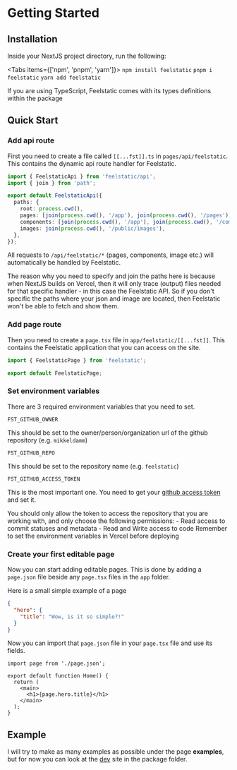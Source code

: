 
# Getting Started

## Installation

Inside your NextJS project directory, run the following:

<Tabs items={['npm', 'pnpm', 'yarn']}>
  <Tab>`npm install feelstatic`</Tab>
  <Tab>`pnpm i feelstatic`</Tab>
  <Tab>`yarn add feelstatic`</Tab>
</Tabs>

<Callout type="info">
  If you are using TypeScript, Feelstatic comes with its types definitions within the package
</Callout>

## Quick Start

### Add api route

First you need to create a file called `[[...fst]].ts` in `pages/api/feelstatic`. This contains the dynamic api route handler for Feelstatic.

```ts filename="pages/api/feelstatic/[[...fst]].ts"
import { FeelstaticApi } from 'feelstatic/api';
import { join } from 'path';

export default FeelstaticApi({
  paths: {
    root: process.cwd(),
    pages: [join(process.cwd(), '/app'), join(process.cwd(), '/pages')],
    components: [join(process.cwd(), '/app'), join(process.cwd(), '/components')],
    images: join(process.cwd(), '/public/images'),
  },
});
```

All requests to `/api/feelstatic/*` (pages, components, image etc.) will automatically be handled by Feelstatic.

The reason why you need to specify and join the paths here is because when NextJS builds on Vercel, then it will only trace (output) files needed for that specific handler - in this case the Feelstatic API. So if you don't specific the paths where your json and image are located, then Feelstatic won't be able to fetch and show them.

### Add page route

Then you need to create a `page.tsx` file in `app/feelstatic/[[...fst]]`. This contains the Feelstatic application that you can access on the site.

```ts filename="app/feelstatic/[[...fst]]/page.tsx"
import { FeelstaticPage } from 'feelstatic';

export default FeelstaticPage;
```

### Set environment variables

There are 3 required environment variables that you need to set.

```
FST_GITHUB_OWNER
```

This should be set to the owner/person/organization url of the github repository (e.g. `mikkeldamm`)

```
FST_GITHUB_REPO
```

This should be set to the repository name (e.g. `feelstatic`)

```
FST_GITHUB_ACCESS_TOKEN
```

This is the most important one. You need to get your [github access token](https://github.com/settings/tokens?type=beta) and set it.

<Callout type="default">
    You should only allow the token to access the repository that you are working with, and only choose the following permissions:
    - Read access to commit statuses and metadata
    - Read and Write access to code

</Callout>
<Callout type="info">
    Remember to set the environment variables in Vercel before deploying
</Callout>

### Create your first editable page

Now you can start adding editable pages. This is done by adding a `page.json` file beside any `page.tsx` files in the `app` folder.

Here is a small simple example of a page

```json filename="app/page.json"
{
  "hero": {
    "title": "Wow, is it so simple?!"
  }
}
```

Now you can import that `page.json` file in your `page.tsx` file and use its fields.

```tsx filename="app/page.tsx"
import page from './page.json';

export default function Home() {
  return (
    <main>
      <h1>{page.hero.title}</h1>
    </main>
  );
}
```

## Example

I will try to make as many examples as possible under the page **examples**, but for now you can look at the [dev](https://github.com/mikkeldamm/feelstatic/tree/main/apps/dev) site in the package folder.
